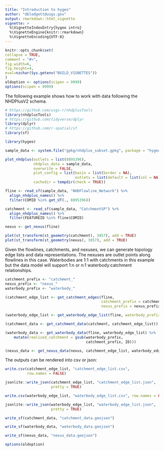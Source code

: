 ```yaml
---
title: "Introduction to hygeo"
author: "dblodgett@usgs.gov"
output: rmarkdown::html_vignette
vignette: >
  %\VignetteIndexEntry{hygeo intro}
  %\VignetteEngine{knitr::rmarkdown}
  %\VignetteEncoding{UTF-8}
---
```

  
```r
knitr::opts_chunk$set(
collapse = TRUE,
comment = "#>",
fig.width=6,
fig.height=4,
eval=nzchar(Sys.getenv("BUILD_VIGNETTES"))
)
oldoption <- options(scipen = 9999)
options(scipen = 9999)
```

The following example shows how to work with data following the NHDPlusV2 schema.


```r
# https://github.com/usgs-r/nhdplusTools
library(nhdplusTools)
# https://github.com/tidyverse/dplyr
library(dplyr)
# https://github.com/r-spatial/sf
library(sf)

library(hygeo)

sample_data <- system.file("gpkg/nhdplus_subset.gpkg", package = "hygeo")

plot_nhdplus(outlets = list(8895396),
             nhdplus_data = sample_data,
             overwrite = FALSE,
             plot_config = list(basin = list(border = NA),
                                outlets = list(default = list(col = NA))),
             cachedir = tempdir(check = TRUE))

fline <- read_sf(sample_data, "NHDFlowline_Network") %>%
  align_nhdplus_names() %>%
  filter(COMID %in% get_UT(., 8895396))

catchment <- read_sf(sample_data, "CatchmentSP") %>%
  align_nhdplus_names() %>%
  filter(FEATUREID %in% fline$COMID)

nexus <- get_nexus(fline)

plot(st_transform(st_geometry(catchment), 3857), add = TRUE)
plot(st_transform(st_geometry(nexus), 3857), add = TRUE)
```


Given the flowlines, catchments, and nexuses, we can generate topology edge lists and data representations. The nexuses are outlet points along flowlines in this case. Waterbodies are 1:1 with catchments in this example but the data model will support 1:n or n:1 waterbody:catchment relationships.

```r
catchment_prefix <- "catchment_"
nexus_prefix <- "nexus_"
waterbody_prefix <- "waterbody_"

(catchment_edge_list <- get_catchment_edges(fline, 
                                            catchment_prefix = catchment_prefix, 
                                            nexus_prefix = nexus_prefix))

(waterbody_edge_list <- get_waterbody_edge_list(fline, waterbody_prefix = waterbody_prefix))

(catchment_data <- get_catchment_data(catchment, catchment_edge_list))

(waterbody_data <- get_waterbody_data(fline, waterbody_edge_list) %>%
    mutate(realized_catchment = gsub(waterbody_prefix, 
                                     catchment_prefix, ID)))

(nexus_data <- get_nexus_data(nexus, catchment_edge_list, waterbody_edge_list))

```

The outputs can be rendered into csv or json:
```r
write.csv(catchment_edge_list, "catchment_edge_list.csv", 
          row.names = FALSE)

jsonlite::write_json(catchment_edge_list, "catchment_edge_list.json", 
                     pretty = TRUE)

write.csv(waterbody_edge_list, "waterbody_edge_list.csv", row.names = FALSE)

jsonlite::write_json(waterbody_edge_list, "waterbody_edge_list.json", 
                     pretty = TRUE)

write_sf(catchment_data, "catchment_data.geojson")

write_sf(waterbody_data, "waterbody_data.geojson")

write_sf(nexus_data, "nexus_data.geojson")
```

```r
options(oldoption)
```

